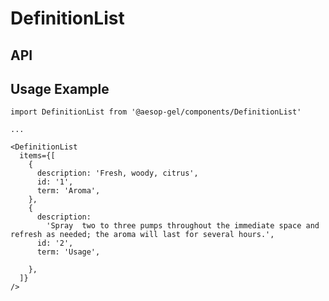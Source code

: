 
<Meta
  title="Components/DefinitionList"
  component={DefinitionList}
  decorators={[withKnobs]}
/>

# DefinitionList

<Preview>
  <Story name="Base component">
    <DefinitionList
      items={object('items', DefinitionListFixture.items, 'items')}
      theme={select('theme', ['dark', 'light'], 'dark')}
    />
  </Story>
</Preview>

## API

<Props of={DefinitionList} />

## Usage Example

```
import DefinitionList from '@aesop-gel/components/DefinitionList'

...

<DefinitionList
  items={[
    {
      description: 'Fresh, woody, citrus',
      id: '1',
      term: 'Aroma',
    },
    {
      description:
        'Spray  two to three pumps throughout the immediate space and refresh as needed; the aroma will last for several hours.',
      id: '2',
      term: 'Usage',

    },
  ]}
/>
```
